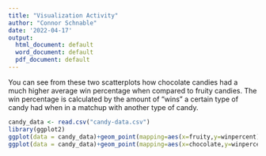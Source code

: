 ```yaml
---
title: "Visualization Activity"
author: "Connor Schnable"
date: '2022-04-17'
output:
  html_document: default
  word_document: default
  pdf_document: default
---
```

You can see from these two scatterplots how chocolate candies had a much higher average win percentage when compared to fruity candies. The win percentage is calculated by the amount of "wins" a certain type of candy had when in a matchup with another type of candy. 

```r
candy_data <- read.csv("candy-data.csv")
library(ggplot2)
ggplot(data = candy_data)+geom_point(mapping=aes(x=fruity,y=winpercent),color="orange")
ggplot(data = candy_data)+geom_point(mapping=aes(x=chocolate,y=winpercent),color="red")
```


